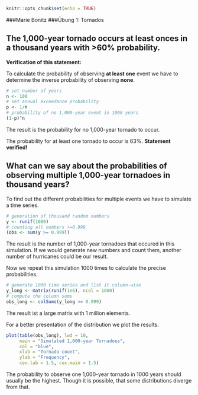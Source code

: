 
```{r setup, include=FALSE}
knitr::opts_chunk$set(echo = TRUE)
```
###Marie Bonitz
###Übung 1: Tornados

## The 1,000-year tornado occurs at least onces in a thousand years with >60% probability.
**Verification of this statement:**

To calculate the probability of observing **at least one** event we have to determine the inverse probability of observing **none**.

```{r one occurance of 1000a event}
# set number of years
n <- 100
# set annual exceedence probability
p <- 1/n
# probability of no 1,000-year event in 1000 years
(1-p)^n
```
The result is the probability for no 1,000-year tornado to occur.

The probability for at least one tornado to occur is 63%. 
**Statement verified!**

## What can we say about the probabilities of observing multiple 1,000-year tornadoes in thousand years?

To find out the different probabilities for multiple events we have to simulate a time series.

```{r more than one occurance of 1000a event_1}
# generation of thousand random numbers
y <- runif(1000)
# counting all numbers >=0.999
(obs <- sum(y >= 0.999))
```
The result is the number of 1,000-year tornadoes that occured in this simulation. If we would generate new numbers and count them, another number of hurricanes could be our result.

Now we repeat this simulation 1000 times to calculate the precise probabilities.

```{r more than one occurance of 1000a event_2}
# generate 1000 time series and list it column-wise
y_long <- matrix(runif(1e6), ncol = 1000)
# compute the column sums
obs_long <- colSums(y_long >= 0.999)
```
The result ist a large matrix with 1 million elements.

For a better presentation of the distribution we plot the results.

```{r plot the result}
plot(table(obs_long), lwd = 10,
     main = "Simulated 1,000-year Tornadoes",
     col = "blue",
     xlab = "Tornado count",
     ylab = "Frequency",
     cex.lab = 1.5, cex.main = 1.5)
```
    
The probability to observe one 1,000-year tornado in 1000 years should usually be the highest. Though it is possible, that some distributions diverge from that.  




